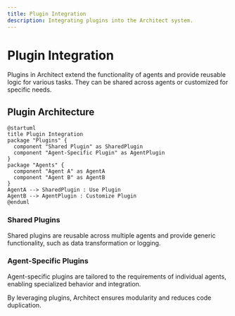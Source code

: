 ```yaml
---
title: Plugin Integration
description: Integrating plugins into the Architect system.
---
```


# Plugin Integration

Plugins in Architect extend the functionality of agents and provide reusable logic for various tasks. They can be shared across agents or customized for specific needs.

## Plugin Architecture

```plantuml
@startuml
title Plugin Integration
package "Plugins" {
  component "Shared Plugin" as SharedPlugin
  component "Agent-Specific Plugin" as AgentPlugin
}
package "Agents" {
  component "Agent A" as AgentA
  component "Agent B" as AgentB
}
AgentA --> SharedPlugin : Use Plugin
AgentB --> AgentPlugin : Customize Plugin
@enduml
```

### Shared Plugins

Shared plugins are reusable across multiple agents and provide generic functionality, such as data transformation or logging.

### Agent-Specific Plugins

Agent-specific plugins are tailored to the requirements of individual agents, enabling specialized behavior and integration.

By leveraging plugins, Architect ensures modularity and reduces code duplication.
